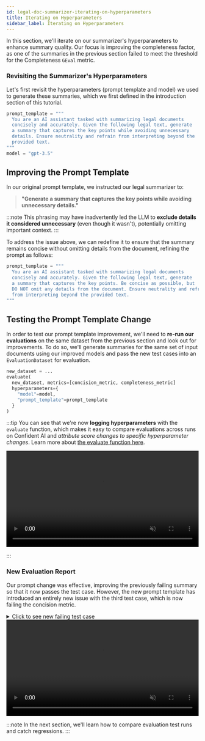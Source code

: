 ```yaml
---
id: legal-doc-summarizer-iterating-on-hyperparameters
title: Iterating on Hyperparameters
sidebar_label: Iterating on Hyperparameters
---
```


In this section, we'll iterate on our summarizer's hyperparameters to enhance summary quality. Our focus is improving the completeness factor, as one of the summaries in the previous section failed to meet the threshold for the Completeness `GEval` metric.

### Revisiting the Summarizer's Hyperparameters

Let's first revisit the hyperparameters (prompt template and model) we used to generate these summaries, which we first defined in the introduction section of this tutorial.

```python
prompt_template = """
  You are an AI assistant tasked with summarizing legal documents
  concisely and accurately. Given the following legal text, generate
  a summary that captures the key points while avoiding unnecessary
  details. Ensure neutrality and refrain from interpreting beyond the
  provided text.
"""
model = "gpt-3.5"
```

## Improving the Prompt Template

In our original prompt template, we instructed our legal summarizer to:

> **"Generate a summary that captures the key points while avoiding unnecessary details."**

:::note
This phrasing may have inadvertently led the LLM to **exclude details it considered unnecessary** (even though it wasn't), potentially omitting important context.
:::

To address the issue above, we can redefine it to ensure that the summary remains concise without omitting details from the document, refining the prompt as follows:

```python
prompt_template = """
  You are an AI assistant tasked with summarizing legal documents
  concisely and accurately. Given the following legal text, generate
  a summary that captures the key points. Be concise as possible, but
  DO NOT omit any details from the document. Ensure neutrality and refrain
  from interpreting beyond the provided text.
"""
```

## Testing the Prompt Template Change

In order to test our prompt template improvement, we'll need to **re-run our evaluations** on the same dataset from the previous section and look out for improvements. To do so, we'll generate summaries for the same set of input documents using our improved models and pass the new test cases into an `EvaluationDataset` for evaluation.

```python
new_dataset = ...
evaluate(
  new_dataset, metrics=[concision_metric, completeness_metric]
  hyperparameters={
    "model"=model,
    "prompt_template"=prompt_template
  }
)
```

:::tip
You can see that we're now **logging hyperparameters** with the `evaluate` function, which makes it easy to compare evaluations across runs on Confident AI and _attribute score changes to specific hyperparameter changes_. Learn more about [the evaluate function here](/docs/evaluation-introduction#evaluating-without-pytest).

<div
  style={{
    display: "flex",
    alignItems: "center",
    justifyContent: "center",
    marginBottom: "20px",
  }}
>
  <video width="100%" autoPlay loop muted playsInlines>
    <source
      src="https://confident-docs.s3.us-east-1.amazonaws.com/tutorial-legal-document-summarizer-hyperparameters.mp4"
      type="video/mp4"
    />
  </video>
</div>

:::

### New Evaluation Report

Our prompt change was effective, improving the previously failing summary so that it now passes the test case. However, the new prompt template has introduced an entirely new issue with the third test case, which is now failing the concision metric.

<details><summary>Click to see new failing test case</summary>
<p>

```python
failing_llm_test_case = LLMTestCase(
    input="""
        SOFTWARE MAINTENANCE AND SUPPORT AGREEMENT

        This Software Maintenance and Support Agreement ("Agreement") is made as of March 1, 2025, by and between OmegaTech Solutions, Inc., a corporation organized under the laws of the State of Texas with its principal place of business at 789 Innovation Way, Austin, TX 73301 ("Provider"), and DeltaCorp Ltd., a corporation organized under the laws of the State of Florida with its principal place of business at 321 Enterprise Blvd, Miami, FL 33101 ("Client").

        WHEREAS, Client owns and operates proprietary software applications and seeks ongoing maintenance and support services;
        WHEREAS, Provider specializes in software support, maintenance, and troubleshooting;
        NOW, THEREFORE, in consideration of the mutual promises herein, the parties agree as follows:

        ### **1. SERVICES**
        Provider agrees to provide maintenance, troubleshooting, bug fixes, performance optimization, and security updates for Client’s software. Support shall be provided via email, phone, and an online ticketing system. Provider shall respond to critical issues within four (4) hours and non-critical issues within twenty-four (24) hours.

        ### **2. TERM & TERMINATION**
        This Agreement shall commence on March 1, 2025, and continue for an initial period of twelve (12) months, renewing automatically unless terminated with thirty (30) days' written notice by either party. Early termination requires payment for all services rendered up to the termination date.

        ### **3. COMPENSATION**
        Client agrees to pay Provider a fixed monthly fee of Fifteen Thousand Dollars ($15,000), due on the first day of each month. Additional services outside the agreed scope will be billed at an hourly rate of Two Hundred Dollars ($200). Payments overdue by more than ten (10) days will incur a 2% late fee per month.

        ### **4. CONFIDENTIALITY**
        Both parties shall maintain the confidentiality of proprietary software, technical information, and business data. Confidentiality obligations remain in effect for three (3) years post-termination.

        ### **5. WARRANTIES & LIABILITY**
        Provider warrants that maintenance services will be performed in a professional manner. Provider is not liable for indirect or consequential damages. Liability is limited to the total fees paid under this Agreement.

        ### **6. DISPUTE RESOLUTION**
        Disputes shall be resolved through mediation. If unresolved, disputes shall be settled via binding arbitration in Texas under the rules of the American Arbitration Association.

        ### **7. GENERAL PROVISIONS**
        This Agreement constitutes the entire understanding between the parties and supersedes prior agreements. It shall be governed by the laws of the State of Texas.

        IN WITNESS WHEREOF, the parties execute this Agreement as of the Effective Date.

        Signed,

        **OmegaTech Solutions, Inc.**
        By: __________________________
        Name: Michael Johnson
        Title: CEO

        **DeltaCorp Ltd.**
        By: __________________________
        Name: Sarah Reynolds
        Title: CTO
    """,
    actual_output="""
        This agreement, a legally binding contract between **OmegaTech Solutions, Inc.** (Provider) and **DeltaCorp Ltd.** (Client), establishes the terms under which the Provider will perform software maintenance and support services for the Client’s proprietary software. The contract outlines the services to be provided, which include **bug fixes, security updates, system troubleshooting, and performance optimization**. The same services, namely **bug fixes, security updates, system troubleshooting, and performance optimization**, will be carried out as agreed.

        The contract begins on **March 1, 2025**, and remains in effect for **twelve months**, automatically renewing unless one party provides at least **thirty (30) days' written notice** prior to the renewal date. Without such notice, the agreement will continue for another **twelve months** under the same conditions.

        The Client is required to pay a **fixed monthly fee of $15,000**, which must be paid in full on the **first day of each month**. Payments must be made on time, as overdue payments beyond **ten (10) days** will result in a **2% penalty per month**. In the event of late payments, a **2% penalty per month** will be applied until the outstanding balance is settled. Additional services outside the agreed scope are billed at **$200 per hour**, and work exceeding the initial agreement will be charged at **$200 per hour**.

        Both parties agree to strict **confidentiality obligations**, ensuring that all proprietary, sensitive, and business-critical information remains protected during the contract period. These confidentiality obligations remain in effect for **three (3) years** after termination. After termination, the confidentiality obligations will continue to apply for **three (3) years** to prevent any unauthorized disclosure.

        The Provider’s **liability is limited to the total fees paid**, meaning the maximum financial responsibility of the Provider cannot exceed the total payments made by the Client. Under no circumstances will the Provider be responsible for **indirect, incidental, special, or consequential damages**. Furthermore, the Provider **is not liable for indirect, incidental, special, or consequential damages**, ensuring that its responsibility does not extend beyond the total fees paid under this agreement.

        In the event of a **dispute**, both parties agree to first attempt **mediation** to resolve the matter. If mediation is unsuccessful, the dispute will proceed to **binding arbitration in Texas**. If mediation fails, **binding arbitration in Texas** will be the final resolution process.

        This agreement represents the **entire understanding** between the parties, replacing and superseding all previous discussions, negotiations, and prior agreements. No previous discussions, negotiations, or prior agreements will have any effect, as this agreement is the final, complete, and binding understanding between both parties.

        The contract is governed by **Texas law** and will be interpreted in accordance with **the laws of the State of Texas**.
    """
)
```

</p>
</details>

<div
  style={{
    display: "flex",
    alignItems: "center",
    justifyContent: "center",
    marginBottom: "20px",
  }}
>
  <video width="100%" autoPlay loop muted playsInlines>
    <source
      src="https://confident-docs.s3.us-east-1.amazonaws.com/tutorial-legal-document-summarizer-reran-evaluation.mp4"
      type="video/mp4"
    />
  </video>
</div>

:::note
In the next section, we'll learn how to compare evaluation test runs and catch regressions.
:::
